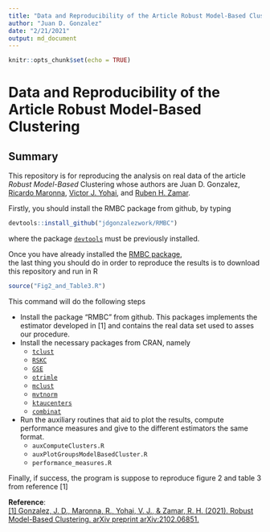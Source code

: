 ```yaml
---
title: "Data and Reproducibility of the Article Robust Model-Based Clustering"
author: "Juan D. Gonzalez"
date: "2/21/2021"
output: md_document
---
```


```r
knitr::opts_chunk$set(echo = TRUE)
```

# Data and Reproducibility of the Article Robust Model-Based Clustering

## Summary

This repository is for reproducing the analysis on real data of the article
_Robust Model-Based_ Clustering whose authors are Juan D. Gonzalez, [Ricardo Maronna](https://scholar.google.com/citations?user=Cqa77SYAAAAJ&hl=en), 
[Victor J. Yohai](https://scholar.google.com/citations?user=fBUfRqcAAAAJ&hl=en), and [Ruben H. Zamar](https://scholar.google.ca/citations?user=XgRp4HUAAAAJ&hl=en). 

Firstly, you should install the RMBC package from github, by typing  
``` r
devtools::install_github("jdgonzalezwork/RMBC")
``` 
where the package [`devtools`](https://cran.r-project.org/web/packages/devtools/index.html) must be previously installed. 

Once you have already installed the [RMBC package](https://github.com/jdgonzalezwork/RMBC/),  
the last thing you should do in order to reproduce the results is to download 
this repository and run in R

```r
source("Fig2_and_Table3.R")
```
This command will do the following steps

* Install the package "RMBC" from github. This packages implements the estimator 
developed in [1] and contains the real data set used to asses our procedure. 
* Install the necessary packages from CRAN, namely
  * [`tclust`](https://cran.r-project.org/web/packages/tclust/index.html)
  * [`RSKC`](https://cran.r-project.org/web/packages/RSKC/index.html)
  * [`GSE`](https://cran.r-project.org/web/packages/GSE/index.html)
  * [`otrimle`](https://cran.r-project.org/web/packages/otrimle/index.html)
  * [`mclust`](https://cran.r-project.org/web/packages/mclust/index.html)
  * [`mvtnorm`](https://cran.r-project.org/web/packages/mvtnorm/index.html)
  * [`ktaucenters`](https://cran.r-project.org/web/packages/ktaucenters/index.html)
  * [`combinat`](https://cran.r-project.org/web/packages/combinat/index.html)
* Run the  auxiliary routines that aid to plot the results, compute performance measures and 
  give to the different estimators the same format. 
  * `auxComputeClusters.R`
  * `auxPlotGroupsModelBasedCluster.R`
  * `performance_measures.R`

Finally, if success, the program is suppose to reproduce figure 2 and table 3 from reference [1] 
  
**Reference**:   
[[1] Gonzalez, J. D., Maronna, R., Yohai, V. J., & Zamar, R. H. (2021). Robust Model-Based Clustering. arXiv preprint arXiv:2102.06851.](https://arxiv.org/pdf/2102.06851.pdf)
